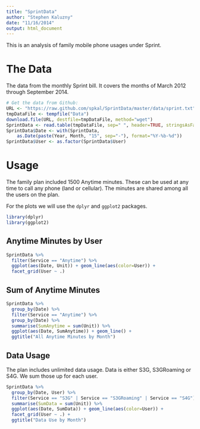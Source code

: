 ```yaml
---
title: "SprintData"
author: "Stephen Kaluzny"
date: "11/16/2014"
output: html_document
---
```

This is an analysis of family mobile phone usages under Sprint.

# The Data
The data from the monthly Sprint bill.
It covers the months of March 2012 through September 2014.

```r
# Get the data from Github:
URL <- "https://raw.github.com/spkal/SprintData/master/data/sprint.txt"
tmpDataFile <- tempfile("Data")
download.file(URL, destfile=tmpDataFile, method="wget")
SprintData <- read.table(tmpDataFile, sep=" ", header=TRUE, stringsAsFactors=FALSE)
SprintData$Date <- with(SprintData,
    as.Date(paste(Year, Month, "15", sep="-"), format="%Y-%b-%d"))
SprintData$User <- as.factor(SprintData$User)
```

# Usage
The family plan included 1500 Anytime minutes.
These can be used at any time to call any phone (land or cellular).
The minutes are shared among all the users on the plan.

For the plots we will use the `dplyr` and `ggplot2` packages.
```r
library(dplyr)
library(ggplot2)
```

## Anytime Minutes by User
```r
SprintData %>%
  filter(Service == "Anytime") %>%
  ggplot(aes(Date, Unit)) + geom_line(aes(color=User)) +
  facet_grid(User ~ .)
```

## Sum of Anytime Minutes
```r
SprintData %>%
  group_by(Date) %>%
  filter(Service == "Anytime") %>%
  group_by(Date) %>%
  summarise(SumAnytime = sum(Unit)) %>%
  ggplot(aes(Date, SumAnytime)) + geom_line() +
  ggtitle("All Anytime Minutes by Month")
```
## Data Usage
The plan includes unlimited data usage.
Data is either S3G, S3GRoaming or S4G.
We sum those up for each user.
```r
SprintData %>%
  group_by(Date, User) %>%
  filter(Service == "S3G" | Service == "S3GRoaming" | Service == "S4G") %>%
  summarise(SumData = sum(Unit)) %>%
  ggplot(aes(Date, SumData)) + geom_line(aes(color=User)) +
  facet_grid(User ~ .) +
  ggtitle("Data Use by Month")
```